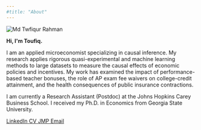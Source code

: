 ```yaml
---
#title: "About"
---
```


```{=html}
<div class="about-container-new">

  <div class="about-image-new">
    <img src="headshot2nobg2.jpg" alt="Md Twfiqur Rahman" />
  </div>

  <div class="about-text-new">
    <p class="greeting"><b>Hi, I'm Toufiq.</b></p>
    <p>I am an applied microeconomist specializing in causal inference. My research applies rigorous quasi-experimental and machine learning methods to large datasets to measure the causal effects of economic policies and incentives. My work has examined the impact of performance-based teacher bonuses, the role of AP exam fee waivers on college-credit attainment, and the health consequences of public insurance contractions.</p>
    <p>I am currently a Research Assistant (Postdoc) at the Johns Hopkins Carey Business School. I received my Ph.D. in Economics from Georgia State University.</p>

<div class="about-links-new">
  <a href="https://www.linkedin.com/in/tofuiba/" class="icon-link">
    <i class="bi bi-linkedin"></i>
    <span>LinkedIn</span>
  </a>
  <a href="assets/CV.pdf" class="icon-link">
    <i class="bi bi-file-earmark-text"></i>
    <span>CV</span>
  </a>
  <a href="https://www.dropbox.com/scl/fi/11a4fe4ua86q54o3jdx2r/tenncare_bmi_final.pdf?rlkey=6zk5hv0ib7kuhil96c5aci2mi&st=9cmgf0ag&dl=0" class="icon-link">
    <i class="bi bi-journal-text"></i>
    <span>JMP</span>
  </a>
  <a href="mailto:mrahman24@gsu.edu" class="icon-link">
    <i class="bi bi-envelope"></i>
    <span>Email</span>
  </a>
</div>
  
</div>
```
